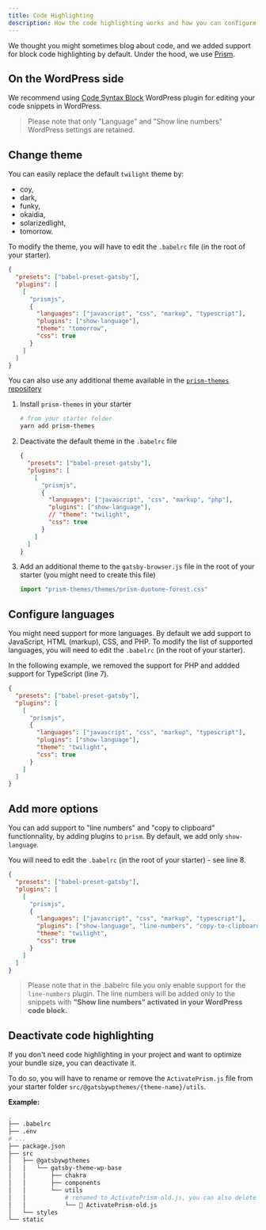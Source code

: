```yaml
---
title: Code Highlighting
description: How the code highlighting works and how you can configure it
---
```


We thought you might sometimes blog about code, and we added support for block code highlighting by default. Under the hood, we use [Prism](https://prismjs.com/).

## On the WordPress side

We recommend using [Code Syntax Block](https://wordpress.org/plugins/code-syntax-block/) WordPress plugin for editing your code snippets in WordPress.

> Please note that only "Language" and "Show line numbers" WordPress settings are retained.

## Change theme

You can easily replace the default `twilight` theme by:

- coy,
- dark,
- funky,
- okaidia,
- solarizedlight,
- tomorrow.

To modify the theme, you will have to edit the `.babelrc` file (in the root of your starter).

```json title=.babelrc highlight={9} lineNumbers=true
{
  "presets": ["babel-preset-gatsby"],
  "plugins": [
    [
      "prismjs",
      {
        "languages": ["javascript", "css", "markup", "typescript"],
        "plugins": ["show-language"],
        "theme": "tomorrow",
        "css": true
      }
    ]
  ]
}
```

You can also use any additional theme available in the [`prism-themes` repository](https://github.com/PrismJS/prism-themes)

<div class="steps">

1. Install `prism-themes` in your starter

   ```bash
   # from your starter folder
   yarn add prism-themes
   ```

2. Deactivate the default theme in the `.babelrc` file

   ```json title=.babelrc highlight={9} lineNumbers=true
   {
     "presets": ["babel-preset-gatsby"],
     "plugins": [
       [
         "prismjs",
         {
           "languages": ["javascript", "css", "markup", "php"],
           "plugins": ["show-language"],
           // "theme": "twilight",
           "css": true
         }
       ]
     ]
   }
   ```

3. Add an additional theme to the `gatsby-browser.js` file in the root of your starter (you might need to create this file)

   ```js title=gatsby-browser.js
   import "prism-themes/themes/prism-duotone-forest.css"
   ```

</div>

## Configure languages

You might need support for more languages. By default we add support to JavaScript, HTML (markup), CSS, and PHP.
To modify the list of supported languages, you will need to edit the `.babelrc` (in the root of your starter).

In the following example, we removed the support for PHP and addded support for TypeScript (line 7).

```json title=.babelrc highlight={7} lineNumbers=true
{
  "presets": ["babel-preset-gatsby"],
  "plugins": [
    [
      "prismjs",
      {
        "languages": ["javascript", "css", "markup", "typescript"],
        "plugins": ["show-language"],
        "theme": "twilight",
        "css": true
      }
    ]
  ]
}
```

## Add more options

You can add support to "line numbers" and "copy to clipboard" functionnality, by adding plugins to `prism`. By default, we add only `show-language`.

You will need to edit the `.babelrc` (in the root of your starter) - see line 8.

```json title=.babelrc highlight={8} lineNumbers=true
{
  "presets": ["babel-preset-gatsby"],
  "plugins": [
    [
      "prismjs",
      {
        "languages": ["javascript", "css", "markup", "typescript"],
        "plugins": ["show-language", "line-numbers", "copy-to-clipboard"],
        "theme": "twilight",
        "css": true
      }
    ]
  ]
}
```

> Please note that in the .babelrc file you only enable support for the `line-numbers` plugin. The line numbers will be added only to the snippets with **"Show line numbers" activated in your WordPress code block.**

## Deactivate code highlighting

If you don't need code highlighting in your project and want to optimize your bundle size, you can deactivate it.

To do so, you will have to rename or remove the `ActivatePrism.js` file from your starter folder `src/@gatsbywpthemes/{theme-name}/utils`.

**Example:**

```bash
.
├── .babelrc
├── .env
# ...
├── package.json
├── src
│   ├── @gatsbywpthemes
│   │   └── gatsby-theme-wp-base
│   │       ├── chakra
│   │       ├── components
│   │       └── utils
│   │           # renamed to ActivatePrism-old.js, you can also delete this file
│   │           └── 🔄 ActivatePrism-old.js
│   └── styles
└── static
```
